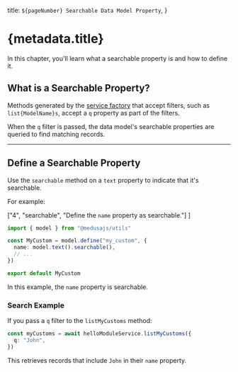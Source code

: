   title: `${pageNumber} Searchable Data Model Property`,
}

# {metadata.title}

In this chapter, you'll learn what a searchable property is and how to define it.

## What is a Searchable Property?

Methods generated by the [service factory](../../modules/service-factory/page.mdx) that accept filters, such as `list{ModelName}s`, accept a `q` property as part of the filters.

When the `q` filter is passed, the data model's searchable properties are queried to find matching records.

---

## Define a Searchable Property

Use the `searchable` method on a `text` property to indicate that it's searchable.

For example:

  ["4", "searchable", "Define the `name` property as searchable."]
]

```ts highlights={searchableHighlights}
import { model } from "@medusajs/utils"

const MyCustom = model.define("my_custom", {
  name: model.text().searchable(),
  // ...
})

export default MyCustom
```

In this example, the `name` property is searchable.

### Search Example

If you pass a `q` filter to the `listMyCustoms` method:

```ts
const myCustoms = await helloModuleService.listMyCustoms({
  q: "John",
})
```

This retrieves records that include `John` in their `name` property.
